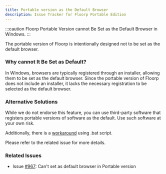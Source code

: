 ```yaml
---
title: Portable version as the Default Browser
description: Issue Tracker for Floorp Portable Edition
---
```



:::caution
Floorp Portable Version cannot Be Set as the Default Browser in Windows.
:::

The portable version of Floorp is intentionally designed not to be set as the default browser.

### Why cannot It Be Set as Default?
In Windows, browsers are typically registered through an installer, allowing them to be set as the default browser. Since the portable version of Floorp does not include an installer, it lacks the necessary registration to be selected as the default browser.

### Alternative Solutions
While we do not endorse this feature, you can use third-party software that registers portable versions of software as the default. Use such software at your own risk.

Additionally, there is a [workaround](/docs/other/floorp-portable-default-browser/) using .bat script.

Please refer to the related issue for more details.

### Related Issues

- Issue [#967](https://github.com/Floorp-Projects/Floorp/issues/967): Can't set as default browser in Portable version

<Support />